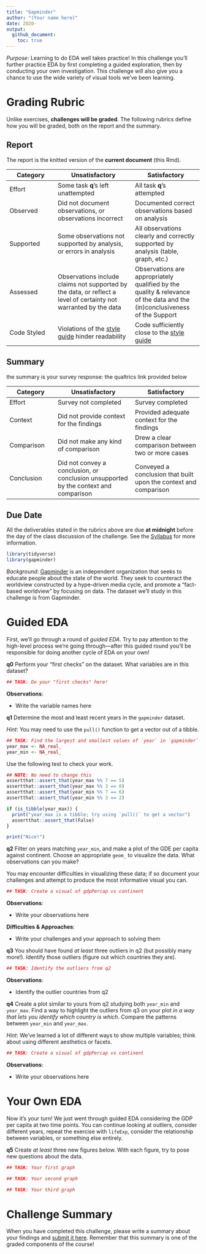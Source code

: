 ```yaml
---
title: "Gapminder"
author: "(Your name here)"
date: 2020-
output:
  github_document:
    toc: true
---
```


*Purpose*: Learning to do EDA well takes practice! In this challenge you'll further practice EDA by first completing a guided exploration, then by conducting your own investigation. This challenge will also give you a chance to use the wide variety of visual tools we've been learning.

# Grading Rubric
<!-- -------------------------------------------------- -->

Unlike exercises, **challenges will be graded**. The following rubrics define how you will be graded, both on the report and the summary.

## Report
<!-- ------------------------- -->

The report is the knitted version of the **current document** (this Rmd).

| Category | Unsatisfactory | Satisfactory |
|----------|----------------|--------------|
| Effort | Some task __q__'s left unattempted | All task __q__'s attempted |
| Observed | Did not document observations, or observations incorrect | Documented correct observations based on analysis |
| Supported | Some observations not supported by analysis, or errors in analysis | All observations clearly and correctly supported by analysis (table, graph, etc.) |
| Assessed | Observations include claims not supported by the data, or reflect a level of certainty not warranted by the data | Observations are appropriately qualified by the quality & relevance of the data and the (in)conclusiveness of the Support|
| Code Styled | Violations of the [style guide](https://style.tidyverse.org/) hinder readability | Code sufficiently close to the [style guide](https://style.tidyverse.org/) |

## Summary
<!-- ------------------------- -->

the summary is your survey response: the qualtrics link provided below

| Category | Unsatisfactory | Satisfactory |
|----------|----------------|--------------|
| Effort | Survey not completed | Survey completed |
| Context | Did not provide context for the findings | Provided adequate context for the findings |
| Comparison | Did not make any kind of comparison | Drew a clear comparison between two or more cases |
| Conclusion | Did not convey a conclusion, or conclusion unsupported by the context and comparison | Conveyed a conclusion that built upon the context and comparison |

## Due Date
<!-- ------------------------- -->

All the deliverables stated in the rubrics above are due **at midnight** before the day of the class discussion of the challenge. See the [Syllabus](https://docs.google.com/document/d/1jJTh2DH8nVJd2eyMMoyNGroReo0BKcJrz1eONi3rPSc/edit?usp=sharing) for more information.

```r
library(tidyverse)
library(gapminder)

```

*Background*: [Gapminder](https://www.gapminder.org/about-gapminder/) is an
independent organization that seeks to educate people about the state of the
world. They seek to counteract the worldview constructed by a hype-driven media
cycle, and promote a "fact-based worldview" by focusing on data. The dataset
we'll study in this challenge is from Gapminder.

# Guided EDA
<!-- -------------------------------------------------- -->

First, we'll go through a round of *guided EDA*. Try to pay attention to the high-level process we're going through---after this guided round you'll be responsible for doing another cycle of EDA on your own!

__q0__ Perform your "first checks" on the dataset. What variables are in this
dataset?

```r
## TASK: Do your "first checks" here!
```

**Observations**:

- Write the variable names here

__q1__ Determine the most and least recent years in the `gapminder` dataset.

*Hint*: You may need to use the `pull()` function to get a vector out of a tibble.

```r
## TASK: Find the largest and smallest values of `year` in `gapminder`
year_max <- NA_real_
year_min <- NA_real_
```

Use the following test to check your work.

```r
## NOTE: No need to change this
assertthat::assert_that(year_max %% 7 == 5)
assertthat::assert_that(year_max %% 3 == 0)
assertthat::assert_that(year_min %% 7 == 6)
assertthat::assert_that(year_min %% 3 == 2)

if (is_tibble(year_max)) {
  print("year_max is a tibble; try using `pull()` to get a vector")
  assertthat::assert_that(False)
}

print("Nice!")
```

__q2__ Filter on years matching `year_min`, and make a plot of the GDE per capita against continent. Choose an appropriate `geom_` to visualize the data. What observations can you make?

You may encounter difficulties in visualizing these data; if so document your challenges and attempt to produce the most informative visual you can.

```r
## TASK: Create a visual of gdpPercap vs continent
```

**Observations**:

- Write your observations here

**Difficulties & Approaches**:

- Write your challenges and your approach to solving them

__q3__ You should have found *at least* three outliers in q2 (but possibly many more!). Identify those outliers (figure out which countries they are).

```r
## TASK: Identify the outliers from q2
```

**Observations**:

- Identify the outlier countries from q2

__q4__ Create a plot similar to yours from q2 studying both `year_min` and `year_max`. Find a way to highlight the outliers from q3 on your plot *in a way that lets you identify which country is which*. Compare the patterns between `year_min` and `year_max`.

*Hint*: We've learned a lot of different ways to show multiple variables; think about using different aesthetics or facets.

```r
## TASK: Create a visual of gdpPercap vs continent
```

**Observations**:

- Write your observations here

# Your Own EDA
<!-- -------------------------------------------------- -->

Now it's your turn! We just went through guided EDA considering the GDP per capita at two time points. You can continue looking at outliers, consider different years, repeat the exercise with `lifeExp`, consider the relationship between variables, or something else entirely.

__q5__ Create *at least* three new figures below. With each figure, try to pose new questions about the data.

```r
## TASK: Your first graph
```


```r
## TASK: Your second graph
```


```r
## TASK: Your third graph
```

# Challenge Summary
<!-- -------------------------------------------------- -->

When you have completed this challenge, please write a summary about your findings and [submit it here](https://olin.qualtrics.com/jfe/form/SV_6sMhI2DEvNZBgXz). Remember that this summary is one of the graded components of the course!
